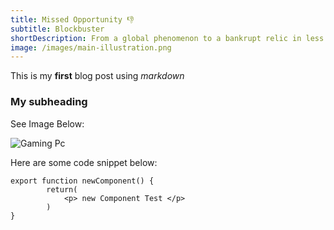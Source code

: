 ```yaml
---
title: Missed Opportunity 👎
subtitle: Blockbuster
shortDescription: From a global phenomenon to a bankrupt relic in less than a decade.
image: /images/main-illustration.png
---
```


This is my **first** blog post using _markdown_

### My subheading

See Image Below:

![Gaming Pc](/images/main-illustration.png)

Here are some code snippet below:

```
export function newComponent() {
        return(
            <p> new Component Test </p>
        )
}

```
